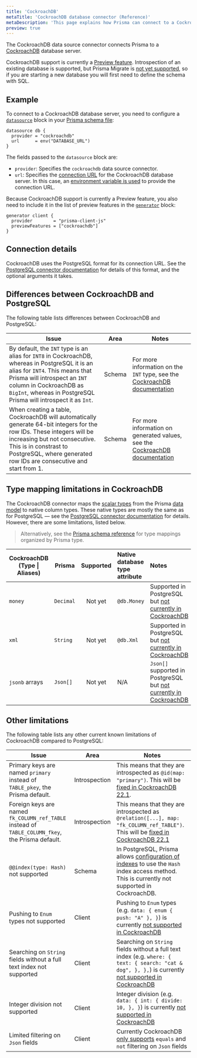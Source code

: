 ```yaml
---
title: 'CockroachDB'
metaTitle: 'CockroachDB database connector (Reference)'
metaDescription: 'This page explains how Prisma can connect to a CockroachDB database using the CockroachDB database connector.'
preview: true
---
```


<TopBlock>

The CockroachDB data source connector connects Prisma to a [CockroachDB](https://www.cockroachlabs.com/) database server.

<Admonition type="warning">

CockroachDB support is currently a [Preview feature](https://www.prisma.io/docs/concepts/components/preview-features). Introspection of an existing database is supported, but Prisma Migrate is [not yet supported](https://github.com/prisma/prisma/issues/4702), so if you are starting a new database you will first need to define the schema with SQL.

</Admonition>

</TopBlock>

## Example

To connect to a CockroachDB database server, you need to configure a [`datasource`](/concepts/components/prisma-schema/data-sources) block in your [Prisma schema file](/concepts/components/prisma-schema):

```prisma file=schema.prisma
datasource db {
  provider = "cockroachdb"
  url      = env("DATABASE_URL")
}
```

The fields passed to the `datasource` block are:

- `provider`: Specifies the `cockroachdb` data source connector.
- `url`: Specifies the [connection URL](#connection-details) for the CockroachDB database server. In this case, an [environment variable is used](/concepts/components/prisma-schema#accessing-environment-variables-from-the-schema) to provide the connection URL.

Because CockroachDB support is currently a Preview feature, you also need to include it in the list of preview features in the [`generator`]() block:

```prisma file=schema.prisma
generator client {
  provider        = "prisma-client-js"
  previewFeatures = ["cockroachdb"]
}
```

## Connection details

CockroachDB uses the PostgreSQL format for its connection URL. See the [PostgreSQL connector documentation](/concepts/database-connectors/postgresql#connection-details) for details of this format, and the optional arguments it takes.

## Differences between CockroachDB and PostgreSQL

The following table lists differences between CockroachDB and PostgreSQL:

| Issue                                                                                                                                                                                                                                                           | Area   | Notes                                                                                                                                                                                      |
| --------------------------------------------------------------------------------------------------------------------------------------------------------------------------------------------------------------------------------------------------------------- | ------ | ------------------------------------------------------------------------------------------------------------------------------------------------------------------------------------------ |
| By default, the `INT` type is an alias for `INT8` in CockroachDB, whereas in PostgreSQL it is an alias for `INT4`. This means that Prisma will introspect an `INT` column in CockroachDB as `BigInt`, whereas in PostgreSQL Prisma will introspect it as `Int`. | Schema | For more information on the `INT` type, see the [CockroachDB documentation](https://www.cockroachlabs.com/docs/stable/int.html#considerations-for-64-bit-signed-integers)                  |
| When creating a table, CockroachDB will automatically generate 64-bit integers for the row IDs. These integers will be increasing but not consecutive. This is in constrast to PostgreSQL, where generated row IDs are consecutive and start from 1.            | Schema | For more information on generated values, see the [CockroachDB documentation](https://www.cockroachlabs.com/docs/stable/serial.html#generated-values-for-modes-rowid-and-virtual_sequence) |

## Type mapping limitations in CockroachDB

The CockroachDB connector maps the [scalar types](/concepts/components/prisma-schema/data-model#scalar-fields) from the Prisma [data model](/concepts/components/prisma-schema/data-model) to native column types. These native types are mostly the same as for PostgreSQL — see the [PostgreSQL connector documentation](/concepts/database-connectors/postgresql#type-mapping-between-postgresql-to-prisma-schema) for details. However, there are some limitations, listed below.

> Alternatively, see the [Prisma schema
> reference](/reference/api-reference/prisma-schema-reference#model-field-scalar-types)
> for type mappings organized by Prisma type.

| CockroachDB (Type \| Aliases) | Prisma    | Supported | Native database type attribute | Notes                                                                                                                      |
| ----------------------------- | --------- | :-------: | :----------------------------- | :------------------------------------------------------------------------------------------------------------------------- |
| `money`                       | `Decimal` |  Not yet  | `@db.Money`                    | Supported in PostgreSQL but [not currently in CockroachDB](https://github.com/cockroachdb/cockroach/issues/41578)          |
| `xml`                         | `String`  |  Not yet  | `@db.Xml`                      | Supported in PostgreSQL but [not currently in CockroachDB](https://github.com/cockroachdb/cockroach/issues/43355)          |
| `jsonb` arrays                | `Json[]`  |  Not yet  | N/A                            | `Json[]` supported in PostgreSQL but [not currently in CockroachDB](https://github.com/cockroachdb/cockroach/issues/23468) |

## Other limitations

The following table lists any other current known limitations of CockroachDB compared to PostgreSQL:

| Issue                                                                                            | Area          | Notes                                                                                                                                                                                                                                                  |
| ------------------------------------------------------------------------------------------------ | ------------- | ------------------------------------------------------------------------------------------------------------------------------------------------------------------------------------------------------------------------------------------------------ |
| Primary keys are named `primary` instead of `TABLE_pkey`, the Prisma default.                    | Introspection | This means that they are introspected as `@id(map: "primary")`. This will be [fixed in CockroachDB 22.1](https://github.com/cockroachdb/cockroach/pull/70604).                                                                                         |
| Foreign keys are named `fk_COLUMN_ref_TABLE` instead of `TABLE_COLUMN_fkey`, the Prisma default. | Introspection | This means that they are introspected as `@relation([...], map: "fk_COLUMN_ref_TABLE")`. This will be [fixed in CockroachDB 22.1](https://github.com/cockroachdb/cockroach/pull/70658)                                                                 |
| `@@index(type: Hash)` not supported                                                              | Schema        | In PostgreSQL, Prisma allows [configuration of indexes](/concepts/components/prisma-schema/indexes#configuring-the-access-type-of-indexes-with-type-postgresql) to use the `Hash` index access method. This is currently not supported in CockroachDB. |
| Pushing to `Enum` types not supported                                                            | Client        | Pushing to `Enum` types (e.g. `data: { enum { push: "A" }, }`) is currently [not supported in CockroachDB](https://github.com/cockroachdb/cockroach/issues/71388)                                                                                      |
| Searching on `String` fields without a full text index not supported                             | Client        | Searching on `String` fields without a full text index (e.g. `where: { text: { search: "cat & dog", }, },`) is currently [not supported in CockroachDB](https://github.com/cockroachdb/cockroach/issues/7821)                                          |
| Integer division not supported                                                                   | Client        | Integer division (e.g. `data: { int: { divide: 10, }, }`) is currently [not supported in CockroachDB](https://github.com/cockroachdb/cockroach/issues/41448)                                                                                           |
| Limited filtering on `Json` fields                                                               | Client        | Currently CockroachDB [only supports](https://github.com/cockroachdb/cockroach/issues/49144) `equals` and `not` filtering on `Json` fields                                                                                                             |

